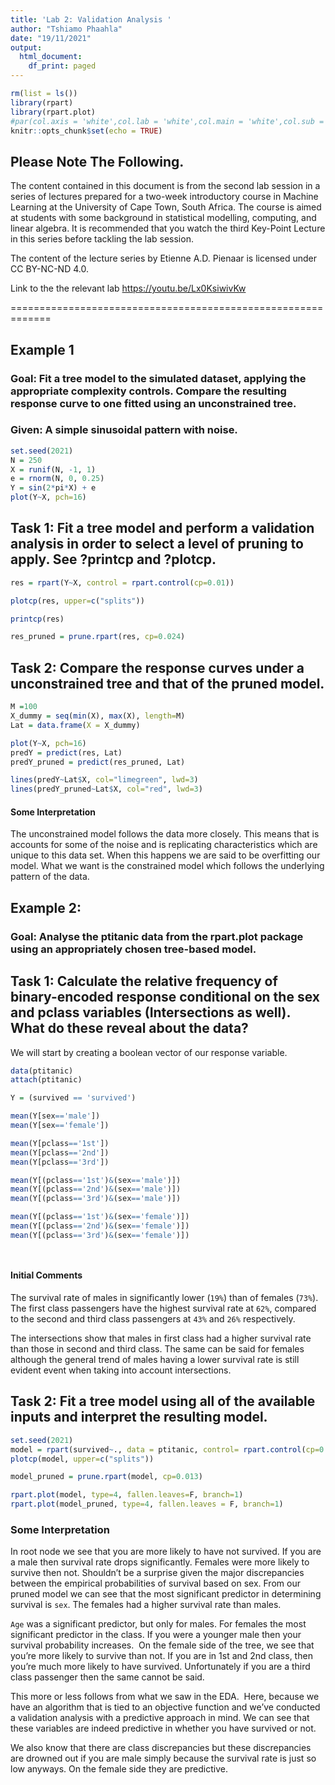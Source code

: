 ```yaml
---
title: 'Lab 2: Validation Analysis '
author: "Tshiamo Phaahla"
date: "19/11/2021"
output:
  html_document:
    df_print: paged
---
```


```r
rm(list = ls())
library(rpart)
library(rpart.plot)
#par(col.axis = 'white',col.lab = 'white',col.main = 'white',col.sub = 'white',fg = 'white',bg = 'black', lwd = 2)
knitr::opts_chunk$set(echo = TRUE)
```

## Please Note The Following.

The content contained in this document is from the second lab session in a series of lectures prepared for a two-week introductory course in Machine Learning at the University of Cape Town, South Africa. The course is aimed at students with some background in statistical modelling, computing, and linear algebra. It is recommended that you watch the third Key-Point Lecture in this series before tackling the lab session.\  

The content of the lecture series by Etienne A.D. Pienaar is licensed under CC BY-NC-ND 4.0.\  

Link to the the relevant lab <https://youtu.be/Lx0KsiwivKw>\  

=============================================================

## Example 1

### Goal: Fit a tree model to the simulated dataset, applying the appropriate complexity controls. Compare the resulting response curve to one fitted using an unconstrained tree. 

### Given: A simple sinusoidal pattern with noise.

```r
set.seed(2021)
N = 250
X = runif(N, -1, 1)
e = rnorm(N, 0, 0.25)
Y = sin(2*pi*X) + e
plot(Y~X, pch=16)

```

## Task 1: Fit a tree model and perform a validation analysis in order to select a level of pruning to apply. See ?printcp and ?plotcp.

```r
res = rpart(Y~X, control = rpart.control(cp=0.01))

plotcp(res, upper=c("splits"))

printcp(res)

res_pruned = prune.rpart(res, cp=0.024)

```

## Task 2: Compare the response curves under a unconstrained tree and that of the pruned model. 

```r

M =100
X_dummy = seq(min(X), max(X), length=M)
Lat = data.frame(X = X_dummy)

plot(Y~X, pch=16)
predY = predict(res, Lat)
predY_pruned = predict(res_pruned, Lat)

lines(predY~Lat$X, col="limegreen", lwd=3)
lines(predY_pruned~Lat$X, col="red", lwd=3)

```

#### Some Interpretation

The unconstrained model follows the data more closely. This means that is accounts for some of the noise and is replicating characteristics which are unique to this data set. When this happens we are said to be overfitting our model. What we want is the constrained model which follows the underlying pattern of the data.

\newpage
## Example 2:

### Goal: Analyse the ptitanic data from the rpart.plot package using an appropriately chosen tree-based model.

## Task 1: Calculate the relative frequency of binary-encoded response conditional on the sex and pclass variables (Intersections as well). What do these reveal about the data?

We will start by creating a boolean vector of our response variable.

```r

data(ptitanic)
attach(ptitanic)

Y = (survived == 'survived')

mean(Y[sex=='male'])
mean(Y[sex=='female'])

mean(Y[pclass=='1st'])
mean(Y[pclass=='2nd'])
mean(Y[pclass=='3rd'])

mean(Y[(pclass=='1st')&(sex=='male')])
mean(Y[(pclass=='2nd')&(sex=='male')])
mean(Y[(pclass=='3rd')&(sex=='male')])

mean(Y[(pclass=='1st')&(sex=='female')])
mean(Y[(pclass=='2nd')&(sex=='female')])
mean(Y[(pclass=='3rd')&(sex=='female')])




```

#### Initial Comments

The survival rate of males in significantly lower (`19%`) than of females (`73%`).  
The first class passengers have the highest survival rate at `62%`, compared to the second and third class passengers at `43%` and `26%` respectively.

The intersections show that males in first class had a higher survival rate than those in second and third class. The same can be said for females although the general trend of males having a lower survival rate is still evident event when taking into account intersections.

## Task 2: Fit a tree model using all of the available inputs and interpret the resulting model. 

```r

set.seed(2021)
model = rpart(survived~., data = ptitanic, control= rpart.control(cp=0.001))
plotcp(model, upper=c("splits"))

model_pruned = prune.rpart(model, cp=0.013)

rpart.plot(model, type=4, fallen.leaves=F, branch=1)
rpart.plot(model_pruned, type=4, fallen.leaves = F, branch=1)

```

### Some Interpretation

In root node we see that you are more likely to have not survived. If you are a male then survival rate drops significantly. Females were more likely to survive then not. Shouldn't be a surprise given the major discrepancies between the empirical probabilities of survival based on sex.
From our pruned model we can see that the most significant predictor in determining survival is `sex`. The females had a higher survival rate than males. 

`Age` was a significant predictor, but only for males. For females the most significant predictor in the class. If you were a younger male then your survival probability increases.\  
On the female side of the tree, we see that you're more likely to survive than not. If you are in 1st and 2nd class, then you're much more likely to have survived. Unfortunately if you are a third class passenger then the same cannot be said.

This more or less follows from what we saw in the EDA.\  
Here, because we have an algorithm that is tied to an objective function and we've conducted a validation analysis with a predictive approach in mind. We can see that these variables are indeed predictive in whether you have survived or not.\  

We also know that there are class discrepancies but these discrepancies are drowned out if you are male simply because the survival rate is just so low anyways. On the female side they are predictive.\  






